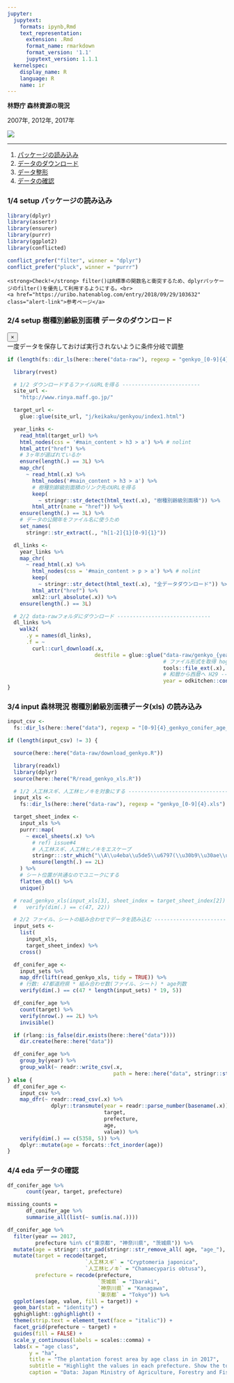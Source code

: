 ```yaml
---
jupyter:
  jupytext:
    formats: ipynb,Rmd
    text_representation:
      extension: .Rmd
      format_name: rmarkdown
      format_version: '1.1'
      jupytext_version: 1.1.1
  kernelspec:
    display_name: R
    language: R
    name: ir
---
```


<!-- #region -->
**林野庁 森林資源の現況**

2007年, 2012年, 2017年

![](figures/2017_age_class_en.png)

-----


1. [パッケージの読み込み](#1/4-setup-パッケージの読み込み--)
2. [データのダウンロード](#2/4-setup-樹種別齢級別面積-データのダウンロード)
3. [データ整形](#3/4-input-森林現況-樹種別齢級別面積データ(xls)-の読み込み)
4. [データの確認](#4/4-eda-データの確認)
<!-- #endregion -->

### <span class="badge">1/4</span> <span class="label label-primary">setup</span> パッケージの読み込み  <a class="anchor" id="pkg_load"></a>

```r
library(dplyr)
library(assertr)
library(ensurer)
library(purrr)
library(ggplot2)
library(conflicted)
```

```r
conflict_prefer("filter", winner = "dplyr")
conflict_prefer("pluck", winner = "purrr")
```

<div class="alert alert-info" role="alert">
    <strong>Check!</strong> filter()はR標準の関数名と衝突するため、dplyrパッケージのfilter()を優先して利用するようにする。<br>
    <a href="https://uribo.hatenablog.com/entry/2018/09/29/103632" class="alert-link">参考ページ</a>
</div>

<!-- #region {"heading_collapsed": true} -->
### <span class="badge">2/4</span> <span class="label label-primary">setup</span> 樹種別齢級別面積 データのダウンロード


<div class="alert alert-warning alert-dismissible" role="alert">
  <button type="button" class="close" data-dismiss="alert" aria-label="Close"><span aria-hidden="true">&times;</span></button>   
一度データを保存しておけば実行されないように条件分岐で調整
</div>
<!-- #endregion -->

```r
if (length(fs::dir_ls(here::here("data-raw"), regexp = "genkyo_[0-9]{4}.xls")) != 3L) {

  library(rvest)

  # 1/2 ダウンロードするファイルURLを得る -------------------------
  site_url <-
    "http://www.rinya.maff.go.jp/"

  target_url <-
    glue::glue(site_url, "j/keikaku/genkyou/index1.html")

  year_links <-
    read_html(target_url) %>%
    html_nodes(css = '#main_content > h3 > a') %>% # nolint
    html_attr("href") %>%
    # 3ヶ年が選ばれているか
    ensure(length(.) == 3L) %>%
    map_chr(
      ~ read_html(.x) %>%
        html_nodes('#main_content > h3 > a') %>%
        # 樹種別齢級別面積のリンク先のURLを得る
        keep(
          ~ stringr::str_detect(html_text(.x), "樹種別齢級別面積")) %>%
        html_attr(name = "href")) %>%
    ensure(length(.) == 3L) %>%
    # データの公開年をファイル名に使うため
    set_names(
      stringr::str_extract(., "h[1-2]{1}[0-9]{1}"))

  dl_links <-
    year_links %>%
    map_chr(
      ~ read_html(.x) %>%
        html_nodes(css = '#main_content > p > a') %>% # nolint
        keep(
          ~ stringr::str_detect(html_text(.x), "全データダウンロード")) %>%
        html_attr("href") %>%
        xml2::url_absolute(.x)) %>%
    ensure(length(.) == 3L)

  # 2/2 data-rawフォルダにダウンロード ------------------------------
  dl_links %>%
    walk2(
      .y = names(dl_links),
      .f = ~
        curl::curl_download(.x,
                            destfile = glue::glue("data-raw/genkyo_{year}.",
                                                  # ファイル形式を取得 hoge.xls --> xls
                                                  tools::file_ext(.x),
                                                  # 和暦から西暦へ H29 --> 2017
                                                  year = odkitchen::convert_jyr(.y))))
}

```

### <span class="badge">3/4</span> <span class="label label-success">input</span> 森林現況 樹種別齢級別面積データ(xls) の読み込み

```r
input_csv <-
  fs::dir_ls(here::here("data"), regexp = "[0-9]{4}_genkyo_conifer_age_class.csv$")

if (length(input_csv) != 3) {

  source(here::here("data-raw/download_genkyo.R"))

  library(readxl)
  library(dplyr)
  source(here::here("R/read_genkyo_xls.R"))

  # 1/2 人工林スギ、人工林ヒノキを対象にする --------------------------------------------------
  input_xls <-
    fs::dir_ls(here::here("data-raw"), regexp = "genkyo_[0-9]{4}.xls")

  target_sheet_index <-
    input_xls %>%
    purrr::map(
      ~ excel_sheets(.x) %>%
        # ref) issue#4
        # 人工林スギ、人工林ヒノキをエスケープ
        stringr:::str_which("\\A\\u4eba\\u5de5\\u6797(\\u30b9\\u30ae\\uff9e|\\u30b9\\u30ae|\\u30d2\\u30ce\\u30ad)\\z") %>%
        ensure(length(.) == 2L)
    ) %>%
    # シート位置が共通なのでユニークにする
    flatten_dbl() %>%
    unique()

  # read_genkyo_xls(input_xls[3], sheet_index = target_sheet_index[2]) %>%
  #   verify(dim(.) == c(47, 22))

  # 2/2 ファイル、シートの組み合わせでデータを読み込む ---------------------------------------------
  input_sets <-
    list(
      input_xls,
      target_sheet_index) %>%
    cross()

  df_conifer_age <-
    input_sets %>%
    map_dfr(lift(read_genkyo_xls, tidy = TRUE)) %>%
    # 行数: 47都道府県 * 組み合わせ数(ファイル、シート) * age列数
    verify(dim(.) == c(47 * length(input_sets) * 19, 5))

  df_conifer_age %>%
    count(target) %>%
    verify(nrow(.) == 2L) %>%
    invisible()

  if (rlang::is_false(dir.exists(here::here("data"))))
    dir.create(here::here("data"))

  df_conifer_age %>%
    group_by(year) %>%
    group_walk(~ readr::write_csv(.x,
                                  path = here::here("data", stringr::str_c(.y$year, "_genkyo_conifer_age_class.csv"))))
} else {
  df_conifer_age <-
    input_csv %>%
    map_dfr(~ readr::read_csv(.x) %>%
              dplyr::transmute(year = readr::parse_number(basename(.x)),
                               target,
                               prefecture,
                               age,
                               value)) %>%
    verify(dim(.) == c(5358, 5)) %>%
    dplyr::mutate(age = forcats::fct_inorder(age))
}
```

### <span class="badge">4/4</span> <span class="label label-info">eda</span> データの確認

```r
df_conifer_age %>%
      count(year, target, prefecture)
```

```r
missing_counts =
      df_conifer_age %>%
      summarise_all(list(~ sum(is.na(.))))
```

```r
df_conifer_age %>%
  filter(year == 2017,
         prefecture %in% c("東京都", "神奈川県", "茨城県")) %>%
  mutate(age = stringr::str_pad(stringr::str_remove_all( age, "age_"), width = 2, pad = "0")) %>%
  mutate(target = recode(target,
                         `人工林スギ` = "Cryptomeria japonica",
                         `人工林ヒノキ` = "Chamaecyparis obtusa"),
         prefecture = recode(prefecture,
                             `茨城県` = "Ibaraki",
                             `神奈川県` = "Kanagawa",
                             `東京都` = "Tokyo")) %>%
  ggplot(aes(age, value, fill = target)) +
  geom_bar(stat = "identity") +
  gghighlight::gghighlight() +
  theme(strip.text = element_text(face = "italic")) +
  facet_grid(prefecture ~ target) +
  guides(fill = FALSE) +
  scale_y_continuous(labels = scales::comma) +
  labs(x = "age class",
       y = "ha",
       title = "The plantation forest area by age class in in 2017",
       subtitle = "Highlight the values in each prefecture. Show the total of 3 prefectures in gray.",
       caption = "Data: Japan Ministry of Agriculture, Forestry and Fisheries\nhttp://www.rinya.maff.go.jp/j/keikaku/genkyou/h29/index.html")
```
